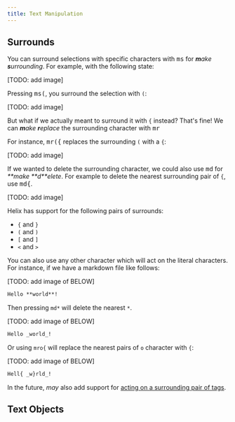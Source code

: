 ```yaml
---
title: Text Manipulation
---
```


## Surrounds

You can surround selections with specific characters with <kbd>ms</kbd> for _**m**ake **s**urrounding_. For example, with the following state:

[TODO: add image]

Pressing <kbd>ms(</kbd>, you surround the selection with `(`:

[TODO: add image]

But what if we actually meant to surround it with `{` instead? That's fine! We can _**m**ake **r**eplace_ the surrounding character with <kbd>mr</kbd>

For instance, <kbd>mr({</kbd> replaces the surrounding `(` with a `{`:

[TODO: add image]

If we wanted to delete the surrounding character, we could also use <kbd>md</kbd> for _**make **d\*\*elete_. For example to delete the nearest surrounding pair of `{`, use <kbd>md{</kbd>.

[TODO: add image]

Helix has support for the following pairs of surrounds:

- `{` and `}`
- `(` and `)`
- `[` and `]`
- `<` and `>`

You can also use any other character which will act on the literal characters. For instance, if we have a markdown file like follows:

[TODO: add image of BELOW]

```md
Hello **world**!
```

Then pressing `md*` will delete the nearest `*`.

[TODO: add image of BELOW]

```md
Hello _world_!
```

Or using `mro{` will replace the nearest pairs of `o` character with `{`:

[TODO: add image of BELOW]

```md
Hell{ _w}rld_!
```

In the future, _may_ also add support for [acting on a surrounding pair of tags](https://github.com/helix-editor/helix/pull/12055).

## Text Objects
